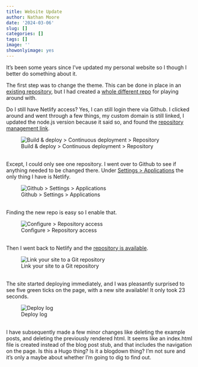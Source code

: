```yaml
---
title: Website Update
author: Nathan Moore
date: '2024-03-06'
slug: []
categories: []
tags: []
image: ''
showonlyimage: yes
---
```


It's been some years since I've updated my personal website so I though I better do something about it. 

The first step was to change the theme. This can be done in place in an [existing repository](https://github.com/nmoorenz/hugo-hyde-website), but I had created a [whole different repo](https://github.com/nmoorenz/creative-website) for playing around with. 

Do I still have Netlify access? Yes, I can still login there via Github. I clicked around and went through a few things, my custom domain is still linked, I updated the node.js version because it said so, and found the [repository management link](https://app.netlify.com/sites/nmoorenz/configuration/deploys). 

![Build & deploy > Continuous deployment > Repository](/img/portfolio/configure-deployment.png)
 
<br>
Except, I could only see one repository. I went over to Github to see if anything needed to be changed there. Under [Settings > Applications](https://github.com/settings/installations) the only thing I have is Netlify. 

![Github > Settings > Applications](/img/portfolio/github-applications.png)
  
<br> 
Finding the new repo is easy so I enable that. 

![Configure > Repository access](/img/portfolio/netlify-repo-access.png)
 
<br> 
Then I went back to Netlify and the [repository is available](https://app.netlify.com/sites/nmoorenz/link/repos). 

![Link your site to a Git repository](/img/portfolio/link-your-site.png)

<br>
The site started deploying immediately, and I was pleasantly surprised to see five green ticks on the page, with a new site available! It only took 23 seconds. 

![Deploy log](/img/portfolio/deploy-success.png)

<br>
I have subsequently made a few minor changes like deleting the example posts, and deleting the previously rendered html. It seems like an index.html file is created instead of the blog post stub, and that includes the navigation on the page. Is this a Hugo thing? Is it a blogdown thing? I'm not sure and it's only a maybe about whether I'm going to dig to find out. 

